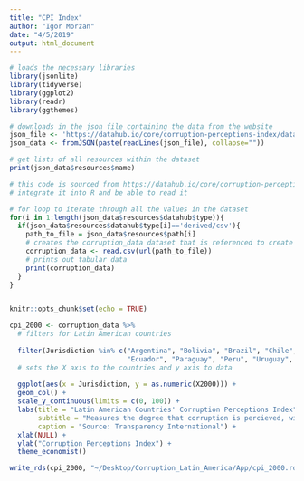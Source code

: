 ```yaml
---
title: "CPI Index"
author: "Igor Morzan"
date: "4/5/2019"
output: html_document
---
```


```r
# loads the necessary libraries
library(jsonlite)
library(tidyverse)
library(ggplot2)
library(readr)
library(ggthemes)

# downloads in the json file containing the data from the website
json_file <- 'https://datahub.io/core/corruption-perceptions-index/datapackage.json'
json_data <- fromJSON(paste(readLines(json_file), collapse=""))

# get lists of all resources within the dataset
print(json_data$resources$name)

# this code is sourced from https://datahub.io/core/corruption-perceptions-index#r in order to 
# integrate it into R and be able to read it

# for loop to iterate through all the values in the dataset
for(i in 1:length(json_data$resources$datahub$type)){
  if(json_data$resources$datahub$type[i]=='derived/csv'){
    path_to_file = json_data$resources$path[i]
    # creates the corruption_data dataset that is referenced to create the plot
    corruption_data <- read.csv(url(path_to_file))
    # prints out tabular data
    print(corruption_data)
  }
}


knitr::opts_chunk$set(echo = TRUE)
```

```r
cpi_2000 <- corruption_data %>%
  # filters for Latin American countries
  
  filter(Jurisdiction %in% c("Argentina", "Bolivia", "Brazil", "Chile", "Colombia",
                             "Ecuador", "Paraguay", "Peru", "Uruguay", "Venezuela")) %>%
  # sets the X axis to the countries and y axis to data
  
  ggplot(aes(x = Jurisdiction, y = as.numeric(X2000))) +
  geom_col() +
  scale_y_continuous(limits = c(0, 100)) +
  labs(title = "Latin American Countries' Corruption Perceptions Index", 
       subtitle = "Measures the degree that corruption is percieved, with higher values representing less corruption",
       caption = "Source: Transparency International") +
  xlab(NULL) +
  ylab("Corruption Perceptions Index") +
  theme_economist()

write_rds(cpi_2000, "~/Desktop/Corruption_Latin_America/App/cpi_2000.rds")
```
